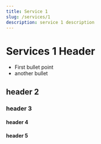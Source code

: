 ```yaml
---
title: Service 1
slug: /services/1
description: service 1 description
---
```


# Services 1 Header
- First bullet point
- another bullet

## header 2
### header 3
#### header 4
#### header 5

